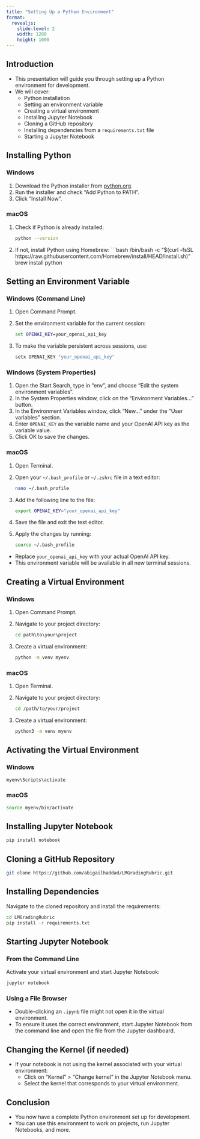 ```yaml
---
title: "Setting Up a Python Environment"
format:
  revealjs:
    slide-level: 2
    width: 1280
    height: 1000
---
```


## Introduction

- This presentation will guide you through setting up a Python environment for development.
- We will cover:
  - Python installation
  - Setting an environment variable
  - Creating a virtual environment
  - Installing Jupyter Notebook
  - Cloning a GitHub repository
  - Installing dependencies from a `requirements.txt` file
  - Starting a Jupyter Notebook


## Installing Python

### Windows

1. Download the Python installer from [python.org](https://www.python.org/downloads/).
2. Run the installer and check "Add Python to PATH".
3. Click "Install Now".

### macOS

1. Check if Python is already installed:
   ```bash
   python --version
   ```
2. If not, install Python using Homebrew:
   ```bash
   /bin/bash -c "$(curl -fsSL https://raw.githubusercontent.com/Homebrew/install/HEAD/install.sh)"
   brew install python


## Setting an Environment Variable

### Windows (Command Line)

1. Open Command Prompt.
2. Set the environment variable for the current session:
   ```cmd
   set OPENAI_KEY=your_openai_api_key
   ```
3. To make the variable persistent across sessions, use:
   ```cmd
   setx OPENAI_KEY "your_openai_api_key"
   ```

### Windows (System Properties)

1. Open the Start Search, type in "env", and choose "Edit the system environment variables".
2. In the System Properties window, click on the "Environment Variables..." button.
3. In the Environment Variables window, click "New..." under the "User variables" section.
4. Enter `OPENAI_KEY` as the variable name and your OpenAI API key as the variable value.
5. Click OK to save the changes.

### macOS

1. Open Terminal.
2. Open your `~/.bash_profile` or `~/.zshrc` file in a text editor:
   ```bash
   nano ~/.bash_profile
   ```
3. Add the following line to the file:
   ```bash
   export OPENAI_KEY="your_openai_api_key"
   ```
4. Save the file and exit the text editor.
5. Apply the changes by running:
   ```bash
   source ~/.bash_profile
   ```

- Replace `your_openai_api_key` with your actual OpenAI API key.
- This environment variable will be available in all new terminal sessions.

## Creating a Virtual Environment

### Windows

1. Open Command Prompt.
2. Navigate to your project directory:
   ```cmd
   cd path\to\your\project
   ```
3. Create a virtual environment:
   ```cmd
   python -m venv myenv
   ```

### macOS

1. Open Terminal.
2. Navigate to your project directory:
   ```bash
   cd /path/to/your/project
   ```
3. Create a virtual environment:
   ```bash
   python3 -m venv myenv
   ```

## Activating the Virtual Environment

### Windows

```cmd
myenv\Scripts\activate
```

### macOS

```bash
source myenv/bin/activate
```

## Installing Jupyter Notebook

```bash
pip install notebook
```

## Cloning a GitHub Repository

```bash
git clone https://github.com/abigailhaddad/LMGradingRubric.git
```

## Installing Dependencies

Navigate to the cloned repository and install the requirements:

```bash
cd LMGradingRubric
pip install -r requirements.txt
```

## Starting Jupyter Notebook

### From the Command Line

Activate your virtual environment and start Jupyter Notebook:

```bash
jupyter notebook
```

### Using a File Browser

- Double-clicking an `.ipynb` file might not open it in the virtual environment.
- To ensure it uses the correct environment, start Jupyter Notebook from the command line and open the file from the Jupyter dashboard.

## Changing the Kernel (if needed)

- If your notebook is not using the kernel associated with your virtual environment:
  - Click on "Kernel" > "Change kernel" in the Jupyter Notebook menu.
  - Select the kernel that corresponds to your virtual environment.

## Conclusion

- You now have a complete Python environment set up for development.
- You can use this environment to work on projects, run Jupyter Notebooks, and more.